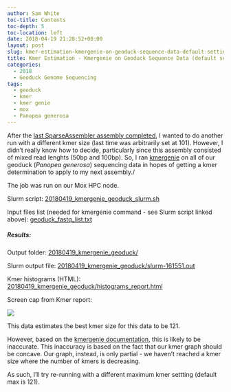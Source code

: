 ```yaml
---
author: Sam White
toc-title: Contents
toc-depth: 5
toc-location: left
date: 2018-04-19 21:28:52+00:00
layout: post
slug: kmer-estimation-kmergenie-on-geoduck-sequence-data-default-settings
title: Kmer Estimation - Kmergenie on Geoduck Sequence Data (default settings)
categories:
  - 2018
  - Geoduck Genome Sequencing
tags:
  - geoduck
  - kmer
  - kmer genie
  - mox
  - Panopea generosa
---
```


After the [last SparseAssembler assembly completed](https://robertslab.github.io/sams-notebook/posts/2018/2018-04-05-genome-assembly-sparseassembler-geoduck-genomic-data-kmer101/), I wanted to do another run with a different kmer size (last time was arbitrarily set at 101). However, I didn't really know how to decide, particularly since this assembly consisted of mixed read lenghts (50bp and 100bp). So, I ran [kmergenie](https://kmergenie.bx.psu.edu/README) on all of our geoduck (_Panopea generosa_) sequencing data in hopes of getting a kmer determination to apply to my next assembly./

The job was run on our Mox HPC node.

Slurm script: [20180419_kmergenie_geoduck_slurm.sh](https://owl.fish.washington.edu/Athaliana/20180419_kmergenie_geoduck/20180419_kmergenie_geoduck_slurm.sh)

Input files list (needed for kmergenie command - see Slurm script linked above): [geoduck_fastq_list.txt](https://owl.fish.washington.edu/Athaliana/20180419_kmergenie_geoduck/geoduck_fastq_list.txt)



##### Results:



Output folder: [20180419_kmergenie_geoduck/](https://owl.fish.washington.edu/Athaliana/20180419_kmergenie_geoduck/)

Slurm output file: [20180419_kmergenie_geoduck/slurm-161551.out](https://owl.fish.washington.edu/Athaliana/20180419_kmergenie_geoduck/slurm-161551.out)

Kmer histograms (HTML): [20180419_kmergenie_geoduck/histograms_report.html](https://owl.fish.washington.edu/Athaliana/20180419_kmergenie_geoduck/histograms_report.html)

Screen cap from Kmer report:

![](https://owl.fish.washington.edu/Athaliana/20180419_kmergenie_geoduck/20180419_kmer_plot.png)

This data estimates the best kmer size for this data to be 121.

However, based on the [kmergenie documentation](https://owl.fish.washington.edu/Athaliana/20180419_kmergenie_geoduck/histograms_report.html#advhelp), this is likely to be inaccurate. This inaccuracy is based on the fact that our kmer graph should be concave. Our graph, instead, is only partial - we haven't reached a kmer size where the number of kmers is decreasing.

As such, I'll try re-running with a different maximum kmer settting (default max is 121).
